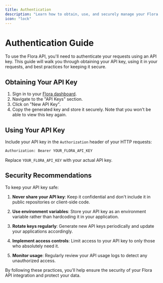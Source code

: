 ```yaml
---
title: Authentication
description: "Learn how to obtain, use, and securely manage your Flora API key"
icon: "lock"
---
```


# Authentication Guide

To use the Flora API, you'll need to authenticate your requests using an API key. This guide will walk you through obtaining your API key, using it in your requests, and best practices for keeping it secure.

## Obtaining Your API Key

1. Sign in to your [Flora dashboard](https://withflora.io/dashboard).
2. Navigate to the "API Keys" section.
3. Click on "New API Key".
4. Copy the generated key and store it securely. Note that you won't be able to view this key again.

## Using Your API Key

Include your API key in the `Authorization` header of your HTTP requests:

```bash
Authorization: Bearer YOUR_FLORA_API_KEY
```

Replace `YOUR_FLORA_API_KEY` with your actual API key.

## Security Recommendations

To keep your API key safe:

1. **Never share your API key**: Keep it confidential and don't include it in public repositories or client-side code.

2. **Use environment variables**: Store your API key as an environment variable rather than hardcoding it in your application.

3. **Rotate keys regularly**: Generate new API keys periodically and update your applications accordingly.

4. **Implement access controls**: Limit access to your API key to only those who absolutely need it.

5. **Monitor usage**: Regularly review your API usage logs to detect any unauthorized access.

By following these practices, you'll help ensure the security of your Flora API integration and protect your data.
